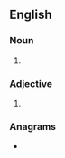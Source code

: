 ==English==

===Noun===
{{en-noun|?}}

# {{initialism of|en|inflammatory bowel disease}}

===Adjective===
{{en-adj|-}}

# {{initialism of|en|identical by descent}}

===Anagrams===
* {{anagrams|en|a=bdi|BID|DBI|DIB|IDB|bid|dib}}